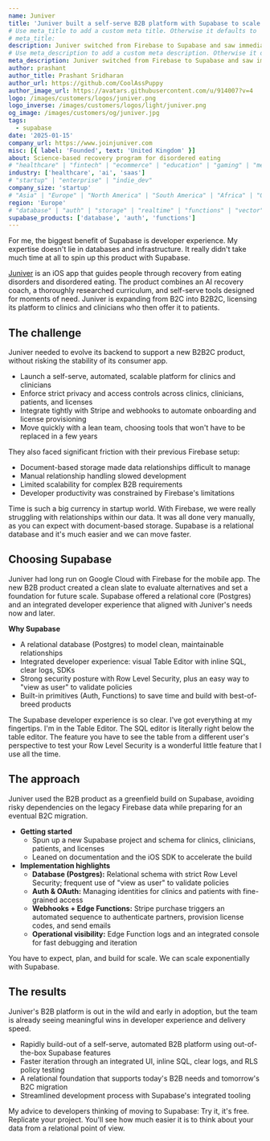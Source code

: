 ```yaml
---
name: Juniver
title: 'Juniver built a self-serve B2B platform with Supabase to scale eating disorder recovery'
# Use meta_title to add a custom meta title. Otherwise it defaults to '{name} | Supabase Customer Stories':
# meta_title:
description: Juniver switched from Firebase to Supabase and saw immediate improvements in developer experience and performance.
# Use meta_description to add a custom meta description. Otherwise it defaults to {description}:
meta_description: Juniver switched from Firebase to Supabase and saw immediate improvements in developer experience and performance.
author: prashant
author_title: Prashant Sridharan
author_url: https://github.com/CoolAssPuppy
author_image_url: https://avatars.githubusercontent.com/u/914007?v=4
logo: /images/customers/logos/juniver.png
logo_inverse: /images/customers/logos/light/juniver.png
og_image: /images/customers/og/juniver.jpg
tags:
  - supabase
date: '2025-01-15'
company_url: https://www.joinjuniver.com
misc: [{ label: 'Founded', text: 'United Kingdom' }]
about: Science-based recovery program for disordered eating
# "healthcare" | "fintech" | "ecommerce" | "education" | "gaming" | "media" | "real-estate" | "saas" | "social" | "analytics" | "ai" | "developer-tools"
industry: ['healthcare', 'ai', 'saas']
# "startup" | "enterprise" | "indie_dev"
company_size: 'startup'
# "Asia" | "Europe" | "North America" | "South America" | "Africa" | "Oceania"
region: 'Europe'
# "database" | "auth" | "storage" | "realtime" | "functions" | "vector"
supabase_products: ['database', 'auth', 'functions']
---
```


<Quote img="nick-farrant-juniver.jpg" caption="Nick Farrant, Founding Engineer, Juniver">
  For me, the biggest benefit of Supabase is developer experience. My expertise doesn't lie in
  databases and infrastructure. It really didn't take much time at all to spin up this product with
  Supabase.
</Quote>

[Juniver](https://www.joinjuniver.com/) is an iOS app that guides people through recovery from eating disorders and disordered eating. The product combines an AI recovery coach, a thoroughly researched curriculum, and self-serve tools designed for moments of need. Juniver is expanding from B2C into B2B2C, licensing its platform to clinics and clinicians who then offer it to patients.

## The challenge

Juniver needed to evolve its backend to support a new B2B2C product, without risking the stability of its consumer app.

- Launch a self-serve, automated, scalable platform for clinics and clinicians
- Enforce strict privacy and access controls across clinics, clinicians, patients, and licenses
- Integrate tightly with Stripe and webhooks to automate onboarding and license provisioning
- Move quickly with a lean team, choosing tools that won't have to be replaced in a few years

They also faced significant friction with their previous Firebase setup:

- Document-based storage made data relationships difficult to manage
- Manual relationship handling slowed development
- Limited scalability for complex B2B requirements
- Developer productivity was constrained by Firebase's limitations

<Quote img="nick-farrant-juniver.jpg" caption="Nick Farrant, Founding Engineer, Juniver">
  Time is such a big currency in startup world. With Firebase, we were really struggling with
  relationships within our data. It was all done very manually, as you can expect with
  document-based storage. Supabase is a relational database and it's much easier and we can move
  faster.
</Quote>

## Choosing Supabase

Juniver had long run on Google Cloud with Firebase for the mobile app. The new B2B product created a clean slate to evaluate alternatives and set a foundation for future scale. Supabase offered a relational core (Postgres) and an integrated developer experience that aligned with Juniver's needs now and later.

**Why Supabase**

- A relational database (Postgres) to model clean, maintainable relationships
- Integrated developer experience: visual Table Editor with inline SQL, clear logs, SDKs
- Strong security posture with Row Level Security, plus an easy way to "view as user" to validate policies
- Built-in primitives (Auth, Functions) to save time and build with best-of-breed products

<Quote img="nick-farrant-juniver.jpg" caption="Nick Farrant, Founding Engineer, Juniver">
  The Supabase developer experience is so clear. I've got everything at my fingertips. I'm in the
  Table Editor. The SQL editor is literally right below the table editor. The feature you have to
  see the table from a different user's perspective to test your Row Level Security is a wonderful
  little feature that I use all the time.
</Quote>

## The approach

Juniver used the B2B product as a greenfield build on Supabase, avoiding risky dependencies on the legacy Firebase data while preparing for an eventual B2C migration.

- **Getting started**
  - Spun up a new Supabase project and schema for clinics, clinicians, patients, and licenses
  - Leaned on documentation and the iOS SDK to accelerate the build
- **Implementation highlights**
  - **Database (Postgres):** Relational schema with strict Row Level Security; frequent use of "view as user" to validate policies
  - **Auth & OAuth:** Managing identities for clinics and patients with fine-grained access
  - **Webhooks + Edge Functions:** Stripe purchase triggers an automated sequence to authenticate partners, provision license codes, and send emails
  - **Operational visibility:** Edge Function logs and an integrated console for fast debugging and iteration

<Quote img="nick-farrant-juniver.jpg" caption="Nick Farrant, Founding Engineer, Juniver">
  You have to expect, plan, and build for scale. We can scale exponentially with Supabase.
</Quote>

## The results

Juniver's B2B platform is out in the wild and early in adoption, but the team is already seeing meaningful wins in developer experience and delivery speed.

- Rapidly build-out of a self-serve, automated B2B platform using out-of-the-box Supabase features
- Faster iteration through an integrated UI, inline SQL, clear logs, and RLS policy testing
- A relational foundation that supports today's B2B needs and tomorrow's B2C migration
- Streamlined development process with Supabase's integrated tooling

<Quote img="nick-farrant-juniver.jpg" caption="Nick Farrant, Founding Engineer, Juniver">
  My advice to developers thinking of moving to Supabase: Try it, it's free. Replicate your project.
  You'll see how much easier it is to think about your data from a relational point of view.
</Quote>
